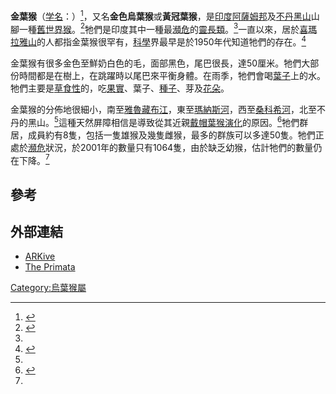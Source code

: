{{Speciesbox
| status = EN
| trend = down
| status_ref = <ref name=iucn>{{IUCN2008|assessors=Das, J., Medhi, R. & Molur, S.|year=2008|id=22037|title=Trachypithecus geei|downloaded=4 January 2009}}</ref>
| image = Golden_Langur.jpg
| image_width = 250px
| status_system = iucn3.1
| taxon= Trachypithecus geei
| authority = (Khajuria, 1956)
| subdivision_ranks = [[亞種|亞種]]
| subdivision =
* ''T. g. geei''
* ''T. g. bhutanensis''
}}

'''金葉猴'''（[[学名|学名]]：''{{lang|la|Trachypithecus geei}}''）<ref name=msw3>{{MSW3 Groves|pages=176}}</ref>，又名'''金色烏葉猴'''或'''黃冠葉猴'''，是[[印度|印度]][[阿薩姆邦|阿薩姆邦]]及[[不丹|不丹]][[黑山|黑山]]山腳一種[[舊世界猴|舊世界猴]]。<ref name=srivastava>{{Cite journal en|author = Srivastava A., Biswas J., Das J. and Bujarbarua P.|title=Status and Distribution of Golden Langurs (''Trachypithecus geei'') in Assam, India|journal=American Journal of Primatology|volume=55|issue=1|year=2001|pages=15-23|doi=10.1002/ajp.1035}}</ref>牠們是印度其中一種最[[瀕危|瀕危]]的[[靈長類|靈長類]]。<ref name=srivastava/>一直以來，居於[[喜瑪拉雅山|喜瑪拉雅山]]的人都指金葉猴很罕有，[[科學|科學]]界最早是於1950年代知道牠們的存在。<ref>{{Cite journal en|author=Gee, E. P.|year=1961|title=The distribution and feeding habit of golden langur, ''Presbytis geei'' (Khajuria, 1956)|journal=J. Bombay Nat. His. Soc.|volume=53|pages=252-254}}</ref>

金葉猴有很多金色至鮮奶白色的毛，面部黑色，尾巴很長，達50厘米。牠們大部份時間都是在樹上，在跳躍時以尾巴來平衡身體。在雨季，牠們會喝[[葉子|葉子]]上的水。牠們主要是[[草食性|草食性]]的，吃[[果實|果實]]、葉子、[[種子|種子]]、芽及[[花朵|花朵]]。

金葉猴的分佈地很細小，南至[[雅魯藏布江|雅魯藏布江]]，東至[[瑪納斯河|瑪納斯河]]，西至[[桑科希河|桑科希河]]，北至不丹的黑山。<ref name=srivastava/>這種天然屏障相信是導致從其近親[[戴帽葉猴|戴帽葉猴]][[演化|演化]]的原因。<ref>{{Cite journal en|author=Wangchuk, Tashi; Inouye, David W.; Hare, Matthew P.|year=2008|title=The Emergence of an Endangered Species: Evolution and Phylogeny of the ''Trachypithecus geei'' of Bhutan|journal=International Journal of Primatology|volume=29|issue=3|pages=565-582}}</ref>牠們群居，成員約有8隻，包括一隻雄猴及幾隻雌猴，最多的群族可以多達50隻。牠們正處於[[瀕危|瀕危]]狀況，於2001年的數量只有1064隻，由於缺乏幼猴，估計牠們的數量仍在下降。<ref name=srivastava/>

==參考==
{{reflist}}

==外部連結==
* [https://web.archive.org/web/20060509183738/http://www.arkive.org/species/GES/mammals/Trachypithecus_geei/ ARKive]
* [http://members.tripod.com/uakari/trachypithecus_geei.html The Primata] {{Wayback|url=http://members.tripod.com/uakari/trachypithecus_geei.html |date=20190701085524 }}
{{Taxonbar|from=Q284104}}

[[Category:烏葉猴屬|Category:烏葉猴屬]]